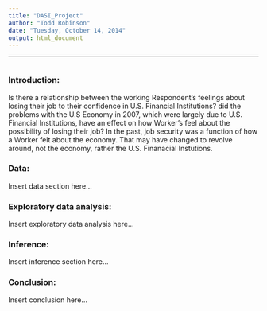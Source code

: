 ```yaml
---
title: "DASI_Project"
author: "Todd Robinson"
date: "Tuesday, October 14, 2014"
output: html_document
---
```

---

<!-- For more info on RMarkdown see http://rmarkdown.rstudio.com/ -->

<!-- Enter the code required to load your data in the space below. The data will be loaded but the line of code won't show up in your write up (echo=FALSE) in order to save space-->
```r

```

<!-- In the remainder of the document, add R code chunks as needed -->

### Introduction:

Is there a relationship between the working Respondent's feelings about losing their job to their confidence in U.S. Financial Institutions?
did the problems with the U.S Economy in 2007, which were largely due to U.S. Financial Institutions, have an effect on how Worker's feel about the possibility of losing their job?
In the past, job security was a function of how a Worker felt about the economy. That may have changed to revolve around, not the economy, rather the U.S. Finanacial Instutions.

### Data:

Insert data section here...

### Exploratory data analysis:

Insert exploratory data analysis here...

### Inference:

Insert inference section here...

### Conclusion:

Insert conclusion here...

